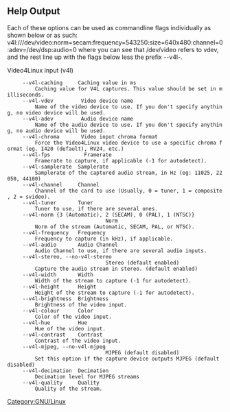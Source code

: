 {{module|name=v4l|type=Access demux|last_version=1.1.13|os=Linux|description=Video 4 Linux input}}

== Help Output == 

Each of these options can be used as commandline flags individually as shown below or as such:
v4l:///dev/video:norm=secam:frequency=543250:size=640x480:channel=0:adev=/dev/dsp:audio=0
where you can see that /dev/video refers to vdev, and the rest line up with the flags below less the prefix --v4l-.


Video4Linux input (v4l)
      --v4l-caching <integer>    Caching value in ms
          Caching value for V4L captures. This value should be set in milliseconds.
      --v4l-vdev <string>        Video device name
          Name of the video device to use. If you don't specify anything, no video device will be used.
      --v4l-adev <string>        Audio device name
          Name of the audio device to use. If you don't specify anything, no audio device will be used.
      --v4l-chroma <string>      Video input chroma format
          Force the Video4Linux video device to use a specific chroma format (eg. I420 (default), RV24, etc.)
      --v4l-fps <float>          Framerate
          Framerate to capture, if applicable (-1 for autodetect).
      --v4l-samplerate <integer> Samplerate
          Samplerate of the captured audio stream, in Hz (eg: 11025, 22050, 44100)
      --v4l-channel <integer>    Channel
          Channel of the card to use (Usually, 0 = tuner, 1 = composite, 2 = svideo).
      --v4l-tuner <integer>      Tuner
          Tuner to use, if there are several ones.
      --v4l-norm {3 (Automatic), 2 (SECAM), 0 (PAL), 1 (NTSC)}
                                 Norm
          Norm of the stream (Automatic, SECAM, PAL, or NTSC).
      --v4l-frequency <integer>  Frequency
          Frequency to capture (in kHz), if applicable.
      --v4l-audio <integer>      Audio Channel
          Audio Channel to use, if there are several audio inputs.
      --v4l-stereo, --no-v4l-stereo
                                 Stereo (default enabled)
          Capture the audio stream in stereo. (default enabled)
      --v4l-width <integer>      Width
          Width of the stream to capture (-1 for autodetect).
      --v4l-height <integer>     Height
          Height of the stream to capture (-1 for autodetect).
      --v4l-brightness <integer> Brightness
          Brightness of the video input.
      --v4l-colour <integer>     Color
          Color of the video input.
      --v4l-hue <integer>        Hue
          Hue of the video input.
      --v4l-contrast <integer>   Contrast
          Contrast of the video input.
      --v4l-mjpeg, --no-v4l-mjpeg
                                 MJPEG (default disabled)
          Set this option if the capture device outputs MJPEG (default disabled)
      --v4l-decimation <integer> Decimation
          Decimation level for MJPEG streams
      --v4l-quality <integer>    Quality
          Quality of the stream.

[[Category:GNU/Linux]]